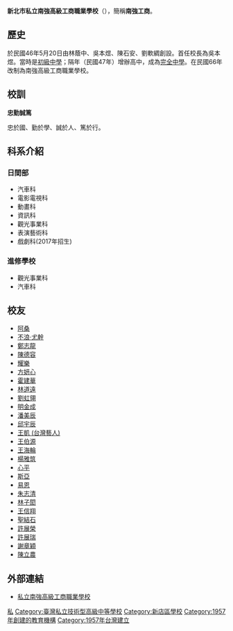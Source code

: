 {{Refimprove|time=2021-04-12T08:03:43+00:00}}
{{Infobox School
| name        = 新北市私立南強高級工商職業學校
| other_name  = Nan Chiang Vocation High School
| image       = Nan Chiang Vocation High School 1.jpg
| image caption    = 南強工商正門口
| motto       = 忠勤誠篤
| established = 1957年
| type        = 私立[[技術型高級中等學校|技術型高級中等學校]]
| religion    = 
| affiliation = 
| district    = [[新北市|新北市]][[新店區|新店區]]
| grades      = 日間部<br>進修學校
| president   = 
| principal   = 李恆霖
| dean        = 
| college     = 
| house       = 
| sc          =  
| cs          =  
| faculty     = 
| staff       = 
| students    =  
| athletics   =  
| conference  =  
| colors      = 
| mascot      = 
| magazine    = 
| address     = {{flagicon|TWN}}[[新北市|新北市]][[新店區|新店區]]文化路42號
| tel         = +886-2-2915-5144
| website     = [http://www.ncvs.ntpc.edu.tw/ www.ncvs.ntpc.edu.tw]
}}

'''新北市私立南強高級工商職業學校'''（{{lang-en|Nan Chiang Vocation High School}}），簡稱'''南強工商'''。

==歷史==
於民國46年5月20日由林蔭中、吳本煜、陳石安、劉軟綢創設。首任校長為吳本煜。當時是[[初級中學|初級中學]]；隔年（民國47年）增辦高中，成為[[完全中學|完全中學]]。在民國66年改制為南強高級工商職業學校。

==校訓==
'''忠勤誠篤'''

忠於國、勤於學、誠於人、篤於行。

==科系介紹==
===日間部===
*汽車科
*電影電視科
*動畫科
*資訊科
*觀光事業科
*表演藝術科
*戲劇科(2017年招生)

===進修學校===
*觀光事業科
*汽車科

== 校友 ==
*[[阿桑|阿桑]]
*[[不浪·尤幹|不浪·尤幹]]
*[[鄭志龍|鄭志龍]]
*[[陳德容|陳德容]]
*[[耀樂|耀樂]]
*[[方妍心|方妍心]]
*[[霍建華|霍建華]]
*[[林道遠|林道遠]]
*[[劉虹翎|劉虹翎]]
*[[明金成|明金成]]
*[[潘美辰|潘美辰]]
*[[邱宇辰|邱宇辰]]
*[[王凱_(台灣藝人)|王凱 (台灣藝人)]]
*[[王伯源|王伯源]]
*[[王海輪|王海輪]]
*[[楊雅筑|楊雅筑]]
*[[心平|心平]]
*[[斯亞|斯亞]]
*[[易恩|易恩]]
*[[朱志清|朱志清]]
*[[林子閎|林子閎]]
*[[王信翔|王信翔]]
*[[聖結石|聖結石]]
*[[許展榮|許展榮]]
*[[許展瑞|許展瑞]]
*[[謝章穎|謝章穎]]
*[[陳立農|陳立農]]

==外部連結==

*{{zh-tw}}[http://www.ncvs.ntpc.edu.tw 私立南強高級工商職業學校] {{Wayback|url=http://www.ncvs.ntpc.edu.tw/ |date=20120122003948 }}

{{新北市高級中等學校列表}}
[[Category:新北市技術型高級中等學校|私]]
[[Category:臺灣私立技術型高級中等學校|Category:臺灣私立技術型高級中等學校]]
[[Category:新店區學校|Category:新店區學校]]
[[Category:1957年創建的教育機構|Category:1957年創建的教育機構]]
[[Category:1957年台灣建立|Category:1957年台灣建立]]